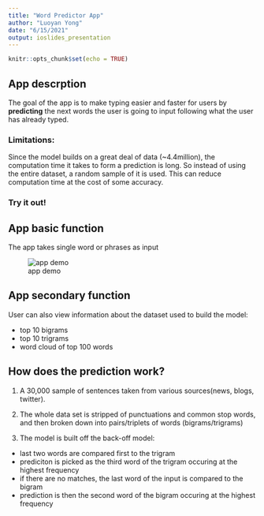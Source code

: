 ```yaml
---
title: "Word Predictor App"
author: "Luoyan Yong"
date: "6/15/2021"
output: ioslides_presentation
---
```


```r
knitr::opts_chunk$set(echo = TRUE)
```


## App descrption

The goal of the app is to make typing easier and faster for users by **predicting** the
next words the user is going to input following what the user has already typed. 

### Limitations:
Since the model builds on a great deal of data (~4.4million), the computation time it takes to form a prediction is long. So instead of using the entire dataset, a random sample of it is used. This can reduce computation time at the cost of some accuracy.

### Try it out!

## App basic function
The app takes single word or phrases as input

![app demo](/Users/lyong/Desktop/Courses_and_Workshops/R_Programming/Coursera_Data_Science_with_R _Specialisation/10_Capsone_project/pred_word_shiny_presentation/app_demo.jpg)


## App secondary function
User can also view information about the dataset used to build the model:

- top 10 bigrams
- top 10 trigrams
- word cloud of top 100 words

## How does the prediction work?
1. A 30,000 sample of sentences taken from various sources(news, blogs, twitter).

2. The whole data set is stripped of punctuations and common stop words, and then broken down into pairs/triplets of words (bigrams/trigrams)

3. The model is built off the back-off model:
  - last two words are compared first to the trigram 
  - prediciton is picked as the third word of the trigram occuring at the highest frequency
  - if there are no matches, the last word of the input is compared to the bigram
  - prediction is then the second word of the bigram occuring at the highest frequency
